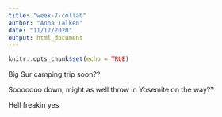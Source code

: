 ```yaml
---
title: "week-7-collab"
author: "Anna Talken"
date: "11/17/2020"
output: html_document
---
```


```r
knitr::opts_chunk$set(echo = TRUE)
```

Big Sur camping trip soon??

Sooooooo down, might as well throw in Yosemite on the way??

Hell freakin yes